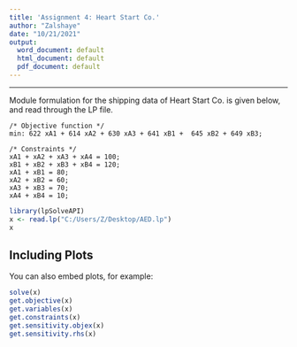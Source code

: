 ---
title: 'Assignment 4: Heart Start Co.'
author: "Zalshaye"
date: "10/21/2021"
output:
  word_document: default
  html_document: default
  pdf_document: default
---


***
Module formulation for the shipping data of Heart Start Co. is given below, and read through the LP file.
```
/* Objective function */
min: 622 xA1 + 614 xA2 + 630 xA3 + 641 xB1 +  645 xB2 + 649 xB3;

/* Constraints */
xA1 + xA2 + xA3 + xA4 = 100;
xB1 + xB2 + xB3 + xB4 = 120;
xA1 + xB1 = 80;
xA2 + xB2 = 60;
xA3 + xB3 = 70;
xA4 + xB4 = 10;

```
```{r}
library(lpSolveAPI)
x <- read.lp("C:/Users/Z/Desktop/AED.lp")
x
```

## Including Plots

You can also embed plots, for example:

```{r}
solve(x)
get.objective(x)
get.variables(x)
get.constraints(x)
get.sensitivity.objex(x)
get.sensitivity.rhs(x)
```

